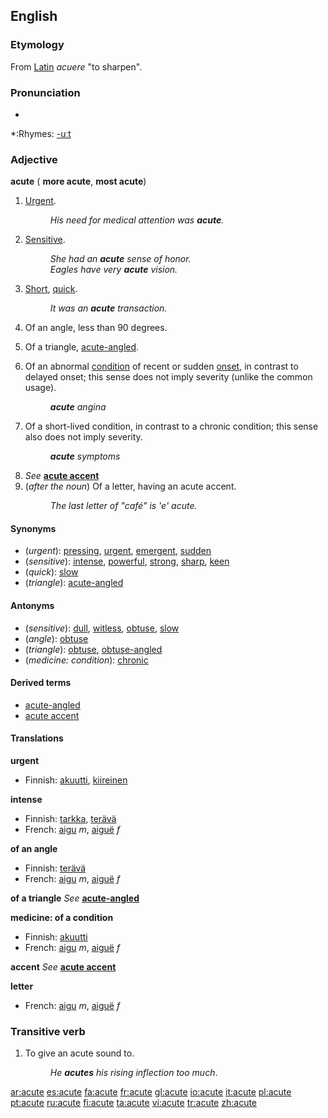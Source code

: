 ==English==

===Etymology===
From [[Latin]] ''acuere'' "to sharpen".

===Pronunciation===
*{{audio|en-us-acute.ogg|Audio (US)}}

*:Rhymes: [[Rhymes:English:-uːt|-uːt]]

===Adjective===
'''acute''' ({{compar}} '''more acute''', {{superl}} '''most acute''')

#[[Urgent]].
#:''His need for medical attention was '''acute'''.''
#[[Sensitive]].
#:''She had an '''acute''' sense of honor.''
#:''Eagles have very '''acute''' vision.''
#[[Short]], [[quick]].
#:''It was an '''acute''' transaction.''
#{{geometry}} Of an angle, less than 90 degrees.
#{{geometry}} Of a triangle, [[acute-angled]].
#{{medicine}} Of an abnormal [[condition]] of recent or sudden [[onset]], in contrast to delayed onset; this sense does not imply severity (unlike the common usage).
#:'''''acute''' angina''
#{{medicine}} Of a short-lived condition, in contrast to a chronic condition; this sense also does not imply severity.
#:'''''acute''' symptoms''
#''See'' '''[[acute accent]]'''
#(''after the noun'') Of a letter, having an acute accent.
#:''The last letter of "café" is 'e' acute.''

====Synonyms====
*(''urgent''): [[pressing]], [[urgent]], [[emergent]], [[sudden]]
*(''sensitive''): [[intense]], [[powerful]], [[strong]], [[sharp]], [[keen]]
*(''quick''): [[slow]]
*(''triangle''): [[acute-angled]]

====Antonyms====
*(''sensitive''): [[dull]], [[witless]], [[obtuse]], [[slow]]
*(''angle''): [[obtuse]]
*(''triangle''): [[obtuse]], [[obtuse-angled]]
*(''medicine: condition''): [[chronic]]

====Derived terms====
*[[acute-angled]]
*[[acute accent]]

====Translations====

'''urgent'''
{{top}}
*Finnish: [[akuutti]], [[kiireinen]]
{{mid}}
{{bottom}}

'''intense'''
{{top}}
*Finnish: [[tarkka]], [[terävä]]
*French: [[aigu]] ''m'', [[aiguë]]<!--sic: the diaeresis is on the "e"--> ''f''
{{mid}}
{{bottom}}

'''of an angle'''
{{top}}
*Finnish: [[terävä]]
*French: [[aigu]] ''m'', [[aiguë]]<!--sic: the diaeresis is on the "e"--> ''f''
{{mid}}
{{bottom}}

'''of a triangle'''
''See'' '''[[acute-angled]]'''

'''medicine: of a condition'''
{{top}}
*Finnish: [[akuutti]]
*French: [[aigu]] ''m'', [[aiguë]]<!--sic: the diaeresis is on the "e"--> ''f''
{{mid}}
{{bottom}}

'''accent'''
''See'' '''[[acute accent]]'''

'''letter'''
{{top}}
*French: [[aigu]] ''m'', [[aiguë]]<!--sic: the diaeresis is on the "e"--> ''f''
{{mid}}
{{bottom}}

===Transitive verb===
{{en-verb|acut|ing}}

#To give an acute sound to.
#:''He '''acutes''' his rising inflection too much''.

[[ar:acute]]
[[es:acute]]
[[fa:acute]]
[[fr:acute]]
[[gl:acute]]
[[io:acute]]
[[it:acute]]
[[pl:acute]]
[[pt:acute]]
[[ru:acute]]
[[fi:acute]]
[[ta:acute]]
[[vi:acute]]
[[tr:acute]]
[[zh:acute]]